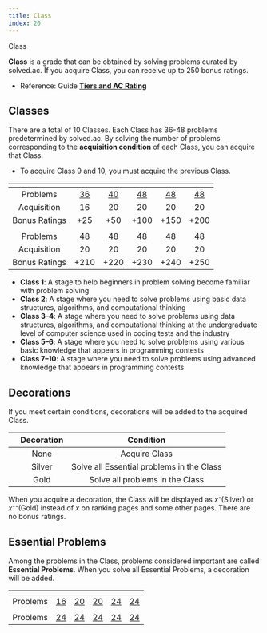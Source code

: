 ```yaml
---
title: Class
index: 20
---
```


<ExternalLink href="https://solved.ac/class">Class</ExternalLink>

**Class** is a grade that can be obtained by solving problems curated by solved.ac. If you acquire Class, you can receive up to 250 bonus ratings.

- Reference: Guide [**Tiers and AC Rating**](/en/stats/ac-rating)

## Classes

There are a total of 10 Classes. Each Class has 36-48 problems predetermined by solved.ac. By solving the number of problems corresponding to the **acquisition condition** of each Class, you can acquire that Class.

- To acquire Class 9 and 10, you must acquire the previous Class.

|               |       <ClassIcon c={1} />       |       <ClassIcon c={2} />       |       <ClassIcon c={3} />       |       <ClassIcon c={4} />       |       <ClassIcon c={5} />        |
| :-----------: | :-----------------------------: | :-----------------------------: | :-----------------------------: | :-----------------------------: | :------------------------------: |
|    Problems   | [36](https://solved.ac/class/1) | [40](https://solved.ac/class/2) | [48](https://solved.ac/class/3) | [48](https://solved.ac/class/4) | [48](https://solved.ac/class/5)  |
| Acquisition   |               16                |               20                |               20                |               20                |                20                |
| Bonus Ratings |               +25               |               +50               |              +100               |              +150               |               +200               |
|               |       <ClassIcon c={6} />       |       <ClassIcon c={7} />       |       <ClassIcon c={8} />       |       <ClassIcon c={9} />       |       <ClassIcon c={10} />       |
|    Problems   | [48](https://solved.ac/class/6) | [48](https://solved.ac/class/7) | [48](https://solved.ac/class/8) | [48](https://solved.ac/class/9) | [48](https://solved.ac/class/10) |
| Acquisition   |               20                |               20                |               20                |               20                |                20                |
| Bonus Ratings |              +210               |              +220               |              +230               |              +240               |               +250               |

- **Class 1**: A stage to help beginners in problem solving become familiar with problem solving
- **Class 2**: A stage where you need to solve problems using basic data structures, algorithms, and computational thinking
- **Class 3&ndash;4**: A stage where you need to solve problems using data structures, algorithms, and computational thinking at the undergraduate level of computer science used in coding tests and the industry
- **Class 5&ndash;6**: A stage where you need to solve problems using various basic knowledge that appears in programming contests
- **Class 7&ndash;10**: A stage where you need to solve problems using advanced knowledge that appears in programming contests

## Decorations

If you meet certain conditions, decorations will be added to the acquired Class.

|                                | Decoration |                 Condition                 |
| :----------------------------: | :--------: | :---------------------------------------: |
|      <ClassIcon c={1} />       |    None    |             Acquire Class
| <ClassIcon c={1} d="silver" /> |  Silver    | Solve all Essential problems in the Class
|  <ClassIcon c={1} d="gold" />  |    Gold    |    Solve all problems in the Class

When you acquire a decoration, the Class will be displayed as $x$⁺(Silver) or $x$⁺⁺(Gold) instead of $x$ on ranking pages and some other pages. There are no bonus ratings.

## Essential Problems

Among the problems in the Class, problems considered important are called **Essential Problems**. When you solve all Essential Problems, a decoration will be added.

|               | <ClassIcon c={1} d="silver" />  | <ClassIcon c={2}  d="silver"/>  | <ClassIcon c={3}  d="silver"/>  | <ClassIcon c={4}  d="silver"/>  |  <ClassIcon c={5} d="silver" />  |
| :-----------: | :-----------------------------: | :-----------------------------: | :-----------------------------: | :-----------------------------: | :------------------------------: |
|    Problems    | [16](https://solved.ac/class/1e) | [20](https://solved.ac/class/2e) | [20](https://solved.ac/class/3e) | [24](https://solved.ac/class/4e) | [24](https://solved.ac/class/5e)  |
|               | <ClassIcon c={6} d="silver" />  | <ClassIcon c={7}  d="silver"/>  | <ClassIcon c={8}  d="silver"/>  | <ClassIcon c={9}  d="silver"/>  | <ClassIcon c={10}  d="silver"/>  |
|    Problems    | [24](https://solved.ac/class/6e) | [24](https://solved.ac/class/7e) | [24](https://solved.ac/class/8e) | [24](https://solved.ac/class/9e) | [24](https://solved.ac/class/10e) |
